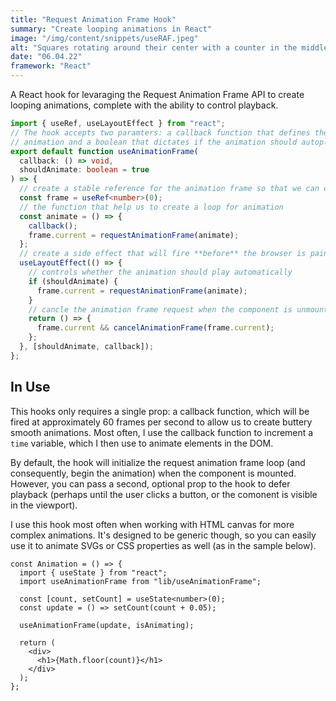 ```yaml
---
title: "Request Animation Frame Hook"
summary: "Create looping animations in React"
image: "/img/content/snippets/useRAF.jpeg"
alt: "Squares rotating around their center with a counter in the middle"
date: "06.04.22"
framework: "React"
---
```



A React hook for levaraging the Request Animation Frame API to create looping animations, complete with the ability to control playback.

```ts title="useAnimationFrame.ts"
import { useRef, useLayoutEffect } from "react";
// The hook accepts two paramters: a callback function that defines the
// animation and a boolean that dictates if the animation should autoplay
export default function useAnimationFrame(
  callback: () => void,
  shouldAnimate: boolean = true
) => {
  // create a stable reference for the animation frame so that we can cancle it later
  const frame = useRef<number>(0);
  // the function that help us to create a loop for animation
  const animate = () => {
    callback();
    frame.current = requestAnimationFrame(animate);
  };
  // create a side effect that will fire **before** the browser is painted
  useLayoutEffect(() => {
    // controls whether the animation should play automatically
    if (shouldAnimate) {
      frame.current = requestAnimationFrame(animate);
    }
    // cancle the animation frame request when the component is unmounted/re-rendered
    return () => {
      frame.current && cancelAnimationFrame(frame.current);
    };
  }, [shouldAnimate, callback]);
};
```

## In Use

This hooks only requires a single prop: a callback function, which will be fired at approximately 60 frames per second to allow us to create buttery smooth animations. Most often, I use the callback function to increment a `time` variable, which I then use to animate elements in the DOM.

By default, the hook will initialize the request animation frame loop (and consequently, begin the animation) when the component is mounted. However, you can pass a second, optional prop to the hook to defer playback (perhaps until the user clicks a button, or the comonent is visible in the viewport).

I use this hook most often when working with HTML canvas for more complex animations. It's designed to be generic though, so you can easily use it to animate SVGs or CSS properties as well (as in the sample below).

<ReactRAF />

```tsx title="ReactAnimationFrame.tsx"
const Animation = () => {
  import { useState } from "react";
  import useAnimationFrame from "lib/useAnimationFrame";

  const [count, setCount] = useState<number>(0);
  const update = () => setCount(count + 0.05);

  useAnimationFrame(update, isAnimating);

  return (
    <div>
      <h1>{Math.floor(count)}</h1>
    </div>
  );
};
```
